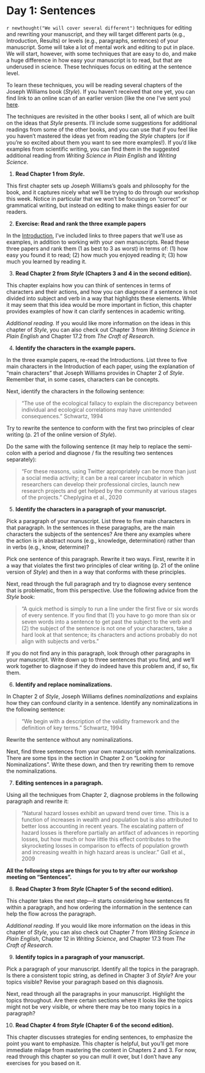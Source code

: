 # Day 1: Sentences 

`r newthought("We will cover several different")` techniques for editing and rewriting
your manuscript, and they will target different parts (e.g., Introduction, Results) or 
levels (e.g., paragraphs, sentences) of your manuscript. Some will take a lot of mental 
work and editing to put in place. We will start, however, with some techniques that
are easy to do, and make a huge difference in how easy your manuscript is to read, but
that are underused in science. These techniques focus on editing at the sentence level.

To learn these techniques, you will be reading several chapters of the Joseph
Williams book (*Style*). If you haven't received that one yet, you can find link
to an online scan of an earlier version (like the one I've sent you)
[here](https://sites.duke.edu/niou/files/2014/07/WilliamsJosephM1990StyleTowardClarityandGrace.pdf).

The techniques are revisited in the other books I sent, all of which are built on 
the ideas that *Style* presents. I'll include some suggestions for additional readings 
from some of the other books, and you can use that if you feel like you haven't mastered
the ideas yet from reading the *Style* chapters (or if you're so excited about them you 
want to see more examples!). If you'd like examples from scientific writing, you can find 
them in the suggested additional reading from *Writing Science in Plain English* and 
*Writing Science*. 

1. **Read Chapter 1 from *Style*.** 

This first chapter sets up Joseph Williams's goals and philosophy for the book,
and it captures nicely what we'll be trying to do through our workshop this
week. Notice in particular that we won't be focusing on "correct" or grammatical
writing, but instead on editing to make things easier for our readers.

2. **Exercise: Read and rank the three example papers**

In the
[Introduction](https://geanders.github.io/writing_workshop/1-1-readings-for-the-workshop.html#readings-for-the-workshop),
I've included links to three papers that we'll use as examples, in addition to
working with your own manuscripts. Read these three papers and rank them (1 as
best to 3 as worst) in terms of: (1) how easy you found it to read; (2) how much
you enjoyed reading it; (3) how much you learned by reading it.

3. **Read Chapter 2 from *Style* (Chapters 3 and 4 in the second edition).**

This chapter explains how you can think of sentences in terms of characters and 
their actions, and how you can diagnose if a sentence is not divided into 
subject and verb in a way that highlights these elements. While it may seem that
this idea would be more important in fiction, this chapter provides examples of how
it can clarify sentences in academic writing.

*Additional reading.* If you would like more information on the ideas in this
chapter of *Style*, you can also check out Chapter 3 from *Writing Science in Plain English*
and Chapter 17.2 from *The Craft of Research*.

4. **Identify the characters in the example papers.**

In the three example papers, re-read the Introductions. List three to five main 
characters in the Introduction of each paper, using the explanation of "main characters"
that Joseph Williams provides in Chapter 2 of *Style*. Remember that, in some cases, 
characters can be concepts. 

Next, identify the characters in the following sentence:

> "The use of the ecological fallacy to explain the discrepancy between
individual and ecological correlations may have unintended consequences."
Schwartz, 1994

Try to rewrite the sentence to conform with the first two principles of clear
writing (p. 21 of the online version of *Style*).

Do the same with the following sentence (it may help to replace the semi-colon
with a period and diagnose / fix the resulting two sentences separately): 

> "For these reasons, using Twitter appropriately can be more than just a social
media activity; it can be a real career incubator in which researchers can
develop their professional circles, launch new research projects and get helped
by the community at various stages of the projects." Cheplygina et al., 2020

5. **Identify the characters in a paragraph of your manuscript.**

Pick a paragraph of your manuscript. List three to five main characters in that paragraph.
In the sentences in these paragraphs, are the main characters the subjects of the 
sentences? Are there any examples where the action is in abstract nouns (e.g., knowledge, 
determination) rather than in verbs (e.g., know, determine)?

Pick one sentence of this paragraph. Rewrite it two ways. First, rewrite it in a way that
violates the first two principles of clear writing (p. 21 of the online version of *Style*)
and then in a way that conforms with these principles. 

Next, read through the full paragraph and try to diagnose every sentence that is
problematic, from this perspective. Use the following advice from the *Style*
book:


> "A quick method is simply to run a line under the first five or six words of
every sentence. If you find that (1) you have to go more than six or seven words
into a sentence to get past the subject to the verb and (2) the subject of the
sentence is not one of your characters, take a hard look at that sentence; its
characters and actions probably do not align with subjects and verbs."

If you do not find any in this paragraph, look through other paragraphs in your 
manuscript. Write down up to three sentences that you find, and we'll work together
to diagnose if they do indeed have this problem and, if so, fix them.

6. **Identify and replace nominalizations.**

In Chapter 2 of *Style*, Joseph Williams defines *nominalizations* and explains how 
they can confound clarity in a sentence. Identify any nominalizations in the following
sentence: 

> "We begin with a description of the validity framework and the definition of
key terms." Schwartz, 1994

Rewrite the sentence without any nominalizations. 

Next, find three sentences from your own manuscript with nominalizations. There
are some tips in the section in Chapter 2 on "Looking for Nominalizations".
Write these down, and then try rewriting them to remove the nominalizations.

7. **Editing sentences in a paragraph.**

Using all the techniques from Chapter 2, diagnose problems in the following 
paragraph and rewrite it: 

> "Natural hazard losses exhibit an upward trend over time. This is a function
of increases in wealth and population but is also attributed to better loss
accounting in recent years. The escalating pattern of hazard losses is therefore
partially an artifact of advances in reporting losses, but how much or how
little this effect contributes to the skyrocketing losses in comparison to
effects of population growth and increasing wealth in high hazard areas is
unclear." Gall et al., 2009

**All the following steps are things for you to try after our workshop 
meeting on "Sentences".**

8. **Read Chapter 3 from *Style* (Chapter 5 of the second edition).**

This chapter takes the next step---it starts considering how sentences fit 
within a paragraph, and how ordering the information in the sentence can 
help the flow across the paragraph. 

*Additional reading.* If you would like more information on the ideas in this
chapter of *Style*, you can also check out Chapter 7 from *Writing Science in 
Plain English*, Chapter 12 in *Writing Science*, and Chapter 17.3 from 
*The Craft of Research*.

9. **Identify topics in a paragraph of your manuscript.**

Pick a paragraph of your manuscript. Identify all the topics in the paragraph. 
Is there a consistent topic string, as defined in Chapter 3 of *Style*? 
Are your topics visible? Revise your paragraph based on this diagnosis.

Next, read through all the paragraphs in your manuscript. Highlight the topics
throughout. Are there certain sections where it looks like the topics might not
be very visible, or where there may be too many topics in a paragraph?

10. **Read Chapter 4 from *Style* (Chapter 6 of the second edition).**

This chapter discusses strategies for ending sentences, to emphasize the point
you want to emphasize. This chapter is helpful, but you'll get more immediate
milage from mastering the content in Chapters 2 and 3. For now, read through
this chapter so you can mull it over, but I don't have any exercises for you
based on it.

